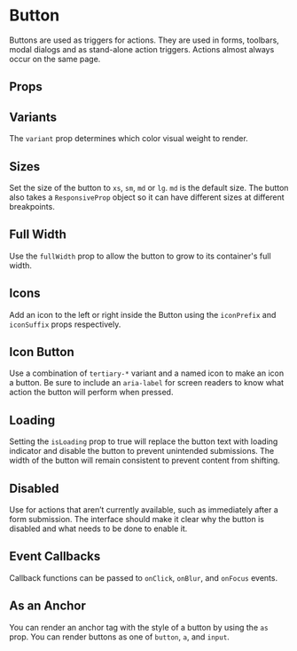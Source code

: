 

<Meta of={Stories} />

# Button

Buttons are used as triggers for actions.
They are used in forms, toolbars, modal dialogs and as stand-alone action triggers.
Actions almost always occur on the same page.

<Canvas isExpanded of={Stories.Default} />

## Props

<ArgsTable of={Button} />

## Variants

The `variant` prop determines which color visual weight to render.

<Canvas of={Stories.Variants} />

## Sizes

Set the size of the button to `xs`, `sm`, `md` or `lg`. `md` is the default size. The button also takes a `ResponsiveProp` object
so it can have different sizes at different breakpoints.

<Canvas of={Stories.Sizes} />

## Full Width

Use the `fullWidth` prop to allow the button to grow to its container's full width.

<Canvas of={Stories.FullWidth} />

## Icons

Add an icon to the left or right inside the Button using the `iconPrefix` and `iconSuffix` props respectively.

<Canvas of={Stories.Icons} />

## Icon Button

Use a combination of `tertiary-*` variant and a named icon to make an icon a button. Be sure to include an `aria-label` for screen readers to know what action the button will perform when pressed.

<Canvas of={Stories.IconButton} />

## Loading

Setting the `isLoading` prop to true will replace the button text with loading indicator and disable the button to prevent unintended submissions.
The width of the button will remain consistent to prevent content from shifting.

<Canvas of={Stories.Loading} />

## Disabled

Use for actions that aren’t currently available, such as immediately after a form submission.
The interface should make it clear why the button is disabled and what needs to be done to enable it.

<Canvas of={Stories.Disabled} />

## Event Callbacks

Callback functions can be passed to `onClick`, `onBlur`, and `onFocus` events.

<Canvas of={Stories.EventCallbacks} />

## As an Anchor

You can render an anchor tag with the style of a button by using the `as` prop. You
can render buttons as one of `button`, `a`, and `input`.

<Canvas of={Stories.Anchor} />
